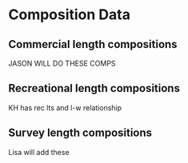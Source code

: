 

# Composition Data

## Commercial length compositions
JASON WILL DO THESE COMPS

## Recreational length compositions
KH has rec lts and l-w relationship

## Survey length compositions

Lisa will add these
